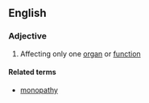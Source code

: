 ==English==

===Adjective===
{{en-adj|-}}

#{{medicine}} Affecting only one [[organ]] or [[function]]

====Related terms====
*[[monopathy]]
{{anagrams:en/achimnoopt}}